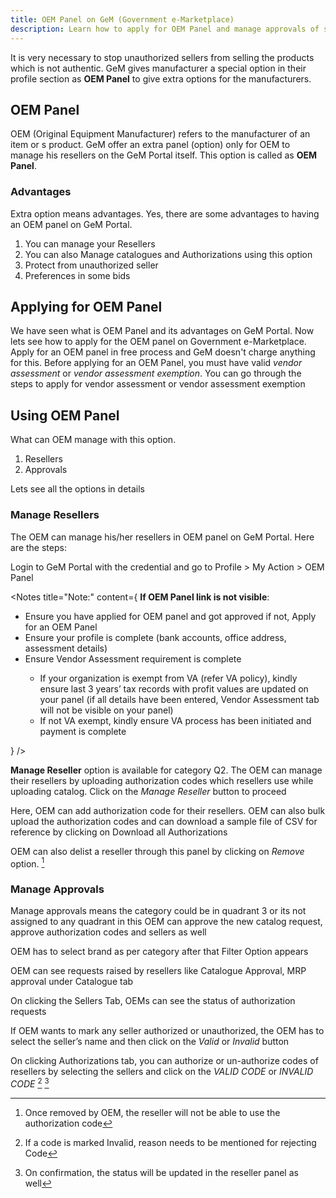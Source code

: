 ```yaml
---
title: OEM Panel on GeM (Government e-Marketplace)
description: Learn how to apply for OEM Panel and manage approvals of sellers, catalogues, and authorizations in OEM Panel on GeM (Government e-Marketplace)
---
```


It is very necessary to stop unauthorized sellers from selling the products which is not authentic. GeM gives manufacturer a special option in their profile section as **OEM Panel** to give extra options for the manufacturers.

## OEM Panel

OEM (Original Equipment Manufacturer) refers to the manufacturer of an item or s product. GeM offer an extra panel (option) only for OEM to manage his resellers on the GeM Portal itself. This option is called as **OEM Panel**.

### Advantages

Extra option means advantages. Yes, there are some advantages to having an OEM panel on GeM Portal.

1. You can manage your Resellers
2. You can also Manage catalogues and Authorizations using this option
3. Protect from unauthorized seller
4. Preferences in some bids

## Applying for OEM Panel

We have seen what is OEM Panel and its advantages on GeM Portal. Now lets see how to apply for the OEM panel on Government e-Marketplace. Apply for an OEM panel in free process and GeM doesn't charge anything for this.
Before applying for an OEM Panel, you must have valid _*vendor assessment*_ or _*vendor assessment exemption*_. You can go through the steps to <Link href="/vendor-assesment">apply for vendor assessment or vendor assessment exemption</Link>

## Using OEM Panel

What can OEM manage with this option.

1. <Link href="#manage-resellers">Resellers</Link>
2. <Link href="#manage-approvals">Approvals</Link>

Lets see all the options in details

### Manage Resellers

The OEM can manage his/her resellers in OEM panel on GeM Portal. Here are the steps:

Login to GeM Portal with the credential and go to Profile > My Action > OEM Panel

<Notes
  title="Note:"
  content={
    <span>
      <strong>If OEM Panel link is not visible</strong>:
      <ul>
        <li>
          Ensure you have applied for OEM panel and got approved if not, Apply
          for an <Link href="#applying-for-oem-panel">OEM Panel</Link>
        </li>
        <li>
          Ensure your profile is complete (bank accounts, office address,
          assessment details)
        </li>
        <li>Ensure Vendor Assessment requirement is complete</li>
        <ul>
          <li>
            If your organization is exempt from VA (refer VA policy), kindly
            ensure last 3 years’ tax records with profit values are updated on
            your panel (if all details have been entered, Vendor Assessment tab
            will not be visible on your panel)
          </li>
          <li>
            If not VA exempt, kindly ensure VA process has been initiated and
            payment is complete
          </li>
        </ul>
      </ul>
    </span>
  }
/>

**Manage Reseller** option is available for category Q2. The OEM can manage their resellers by uploading authorization codes which resellers use while uploading catalog. Click on the _Manage Reseller_ button to proceed

Here, OEM can add authorization code for their resellers. OEM can also bulk upload the authorization codes and can download a sample file of CSV for reference by clicking on Download all Authorizations

OEM can also delist a reseller through this panel by clicking on _Remove_ option. [^1]

### Manage Approvals

Manage approvals means the category could be in quadrant 3 or its not assigned to any quadrant in this OEM can approve the new catalog request, approve authorization codes and sellers as well

OEM has to select brand as per category after that Filter Option appears

OEM can see requests raised by resellers like Catalogue Approval, MRP approval under Catalogue tab

On clicking the Sellers Tab, OEMs can see the status of authorization requests

If OEM wants to mark any seller authorized or unauthorized, the OEM has to select the seller’s name and then click on the _Valid_ or _Invalid_ button

On clicking Authorizations tab, you can authorize or un-authorize codes of resellers by selecting the sellers and click on the _VALID CODE_ or _INVALID CODE_ [^2] [^3]

[^1]: Once removed by OEM, the reseller will not be able to use the authorization code
[^2]: If a code is marked Invalid, reason needs to be mentioned for rejecting Code
[^3]: On confirmation, the status will be updated in the reseller panel as well
